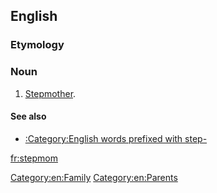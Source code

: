 ==English==

===Etymology===
{{prefix|step|mom|lang=en}}

===Noun===
{{en-noun}}

# [[stepmother|Stepmother]].

====See also====
* [[:Category:English words prefixed with step-]]
[[Category:en:Family]]
[[Category:en:Parents]]

[[fr:stepmom]]